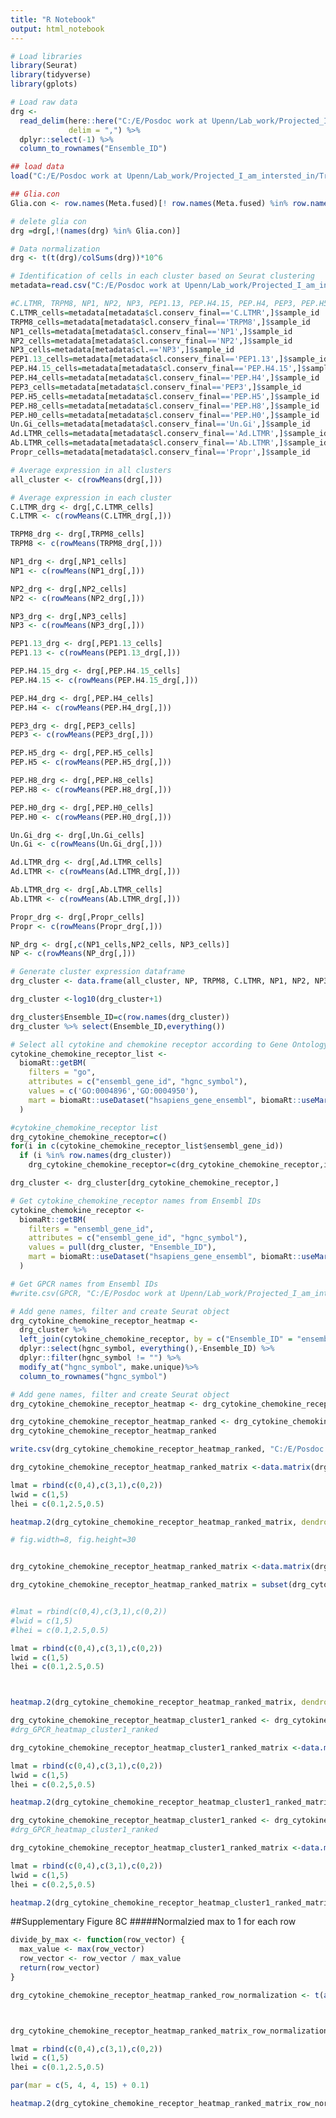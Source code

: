 ```yaml
---
title: "R Notebook"
output: html_notebook
---
```


```r
# Load libraries
library(Seurat)
library(tidyverse)
library(gplots)
```


```r
# Load raw data
drg <-
  read_delim(here::here("C:/E/Posdoc work at Upenn/Lab_work/Projected_I_am_intersted_in/Transcriptome of human DRG neurons/Project data/Sequencing data/all_three_batches/star/raw_count_all_three_batches_star.csv"),
             delim = ",") %>%
  dplyr::select(-1) %>%
  column_to_rownames("Ensemble_ID")
```

```r
## load data
load("C:/E/Posdoc work at Upenn/Lab_work/Projected_I_am_intersted_in/Transcriptome of human DRG neurons/Project data/Collaborate with Dmitry/Final clustering to everyone-20220713T191113Z-001/Final clustering to everyone/Hs_LCM_Seurat_export_slim.RData")
```


```r
## Glia.con
Glia.con <- row.names(Meta.fused)[! row.names(Meta.fused) %in% row.names(Meta.1066.wo.glia)]

```

```r
# delete glia con
drg =drg[,!(names(drg) %in% Glia.con)]
```

```r
# Data normalization
drg <- t(t(drg)/colSums(drg))*10^6

```

```r
# Identification of cells in each cluster based on Seurat clustering
metadata=read.csv("C:/E/Posdoc work at Upenn/Lab_work/Projected_I_am_intersted_in/Transcriptome of human DRG neurons/Final analysis for publication/human_drg_meta_data_final.csv")
```


```r
#C.LTMR, TRPM8, NP1, NP2, NP3, PEP1.13, PEP.H4.15, PEP.H4, PEP3, PEP.H5. PEP.H8, PEP.H0, Un.Gi, Ad.LTMR, Ab.LTMR, Propr
C.LTMR_cells=metadata[metadata$cl.conserv_final=='C.LTMR',]$sample_id
TRPM8_cells=metadata[metadata$cl.conserv_final=='TRPM8',]$sample_id
NP1_cells=metadata[metadata$cl.conserv_final=='NP1',]$sample_id
NP2_cells=metadata[metadata$cl.conserv_final=='NP2',]$sample_id
NP3_cells=metadata[metadata$cl.=='NP3',]$sample_id
PEP1.13_cells=metadata[metadata$cl.conserv_final=='PEP1.13',]$sample_id
PEP.H4.15_cells=metadata[metadata$cl.conserv_final=='PEP.H4.15',]$sample_id
PEP.H4_cells=metadata[metadata$cl.conserv_final=='PEP.H4',]$sample_id
PEP3_cells=metadata[metadata$cl.conserv_final=='PEP3',]$sample_id
PEP.H5_cells=metadata[metadata$cl.conserv_final=='PEP.H5',]$sample_id
PEP.H8_cells=metadata[metadata$cl.conserv_final=='PEP.H8',]$sample_id
PEP.H0_cells=metadata[metadata$cl.conserv_final=='PEP.H0',]$sample_id
Un.Gi_cells=metadata[metadata$cl.conserv_final=='Un.Gi',]$sample_id
Ad.LTMR_cells=metadata[metadata$cl.conserv_final=='Ad.LTMR',]$sample_id
Ab.LTMR_cells=metadata[metadata$cl.conserv_final=='Ab.LTMR',]$sample_id
Propr_cells=metadata[metadata$cl.conserv_final=='Propr',]$sample_id
```


```r
# Average expression in all clusters  
all_cluster <- c(rowMeans(drg[,]))
```

```r
# Average expression in each cluster
C.LTMR_drg <- drg[,C.LTMR_cells]
C.LTMR <- c(rowMeans(C.LTMR_drg[,]))

TRPM8_drg <- drg[,TRPM8_cells]
TRPM8 <- c(rowMeans(TRPM8_drg[,]))

NP1_drg <- drg[,NP1_cells]
NP1 <- c(rowMeans(NP1_drg[,]))

NP2_drg <- drg[,NP2_cells]
NP2 <- c(rowMeans(NP2_drg[,]))

NP3_drg <- drg[,NP3_cells]
NP3 <- c(rowMeans(NP3_drg[,]))

PEP1.13_drg <- drg[,PEP1.13_cells]
PEP1.13 <- c(rowMeans(PEP1.13_drg[,]))

PEP.H4.15_drg <- drg[,PEP.H4.15_cells]
PEP.H4.15 <- c(rowMeans(PEP.H4.15_drg[,]))

PEP.H4_drg <- drg[,PEP.H4_cells]
PEP.H4 <- c(rowMeans(PEP.H4_drg[,]))

PEP3_drg <- drg[,PEP3_cells]
PEP3 <- c(rowMeans(PEP3_drg[,]))

PEP.H5_drg <- drg[,PEP.H5_cells]
PEP.H5 <- c(rowMeans(PEP.H5_drg[,]))

PEP.H8_drg <- drg[,PEP.H8_cells]
PEP.H8 <- c(rowMeans(PEP.H8_drg[,]))

PEP.H0_drg <- drg[,PEP.H0_cells]
PEP.H0 <- c(rowMeans(PEP.H0_drg[,]))

Un.Gi_drg <- drg[,Un.Gi_cells]
Un.Gi <- c(rowMeans(Un.Gi_drg[,]))

Ad.LTMR_drg <- drg[,Ad.LTMR_cells]
Ad.LTMR <- c(rowMeans(Ad.LTMR_drg[,]))

Ab.LTMR_drg <- drg[,Ab.LTMR_cells]
Ab.LTMR <- c(rowMeans(Ab.LTMR_drg[,]))

Propr_drg <- drg[,Propr_cells]
Propr <- c(rowMeans(Propr_drg[,]))

NP_drg <- drg[,c(NP1_cells,NP2_cells, NP3_cells)]
NP <- c(rowMeans(NP_drg[,]))

```

```r
# Generate cluster expression dataframe
drg_cluster <- data.frame(all_cluster, NP, TRPM8, C.LTMR, NP1, NP2, NP3, PEP1.13, PEP.H4.15, PEP.H4, PEP3, PEP.H5, PEP.H8, PEP.H0, Ad.LTMR, Ab.LTMR, Propr, Un.Gi)
```

```r
drg_cluster <-log10(drg_cluster+1)
```


```r
drg_cluster$Ensemble_ID=c(row.names(drg_cluster))
drg_cluster %>% select(Ensemble_ID,everything())
```

```r
# Select all cytokine and chemokine receptor according to Gene Ontology
cytokine_chemokine_receptor_list <-
  biomaRt::getBM(
    filters = "go",
    attributes = c("ensembl_gene_id", "hgnc_symbol"),
    values = c('GO:0004896','GO:0004950'),
    mart = biomaRt::useDataset("hsapiens_gene_ensembl", biomaRt::useMart("ensembl"))
  )
```

```r
#cytokine_chemokine_receptor list
drg_cytokine_chemokine_receptor=c()
for(i in c(cytokine_chemokine_receptor_list$ensembl_gene_id))
  if (i %in% row.names(drg_cluster))
    drg_cytokine_chemokine_receptor=c(drg_cytokine_chemokine_receptor,i)

```

```r
drg_cluster <- drg_cluster[drg_cytokine_chemokine_receptor,]

```

```r
# Get cytokine_chemokine_receptor names from Ensembl IDs
cytokine_chemokine_receptor <-
  biomaRt::getBM(
    filters = "ensembl_gene_id",
    attributes = c("ensembl_gene_id", "hgnc_symbol"),
    values = pull(drg_cluster, "Ensemble_ID"),
    mart = biomaRt::useDataset("hsapiens_gene_ensembl", biomaRt::useMart("ensembl"))
  )
```

```r
# Get GPCR names from Ensembl IDs
#write.csv(GPCR, "C:/E/Posdoc work at Upenn/Lab_work/Projected_I_am_intersted_in/Transcriptome of human DRG neurons/Project data/Sequencing data/Batch1_371/hah.csv")

```

```r
# Add gene names, filter and create Seurat object
drg_cytokine_chemokine_receptor_heatmap <-
  drg_cluster %>%
  left_join(cytokine_chemokine_receptor, by = c("Ensemble_ID" = "ensembl_gene_id")) %>%
  dplyr::select(hgnc_symbol, everything(),-Ensemble_ID) %>%
  dplyr::filter(hgnc_symbol != "") %>%
  modify_at("hgnc_symbol", make.unique)%>%
  column_to_rownames("hgnc_symbol")

```


```r
# Add gene names, filter and create Seurat object
drg_cytokine_chemokine_receptor_heatmap <- drg_cytokine_chemokine_receptor_heatmap[drg_cytokine_chemokine_receptor_heatmap$all_cluster>0,]
```

```r
drg_cytokine_chemokine_receptor_heatmap_ranked <- drg_cytokine_chemokine_receptor_heatmap[order(-drg_cytokine_chemokine_receptor_heatmap$all_cluster),]
drg_cytokine_chemokine_receptor_heatmap_ranked
```

```r
write.csv(drg_cytokine_chemokine_receptor_heatmap_ranked, "C:/E/Posdoc work at Upenn/Lab_work/Projected_I_am_intersted_in/Transcriptome of human DRG neurons/Final analysis for publication/Drug target heat map/cytokine_chemokine_receptor.csv")
```


```r
drg_cytokine_chemokine_receptor_heatmap_ranked_matrix <-data.matrix(drg_cytokine_chemokine_receptor_heatmap_ranked[,])

lmat = rbind(c(0,4),c(3,1),c(0,2))
lwid = c(1,5)
lhei = c(0.1,2.5,0.5)

heatmap.2(drg_cytokine_chemokine_receptor_heatmap_ranked_matrix, dendrogram = 'none', Colv = FALSE, Rowv = FALSE, scale = "none", col = bluered(100), trace = "none", density.info = "none",  keysize=0.05, key.title=NA, lmat = lmat, lwid = lwid, lhei = lhei)


```
```r
# fig.width=8, fig.height=30


drg_cytokine_chemokine_receptor_heatmap_ranked_matrix <-data.matrix(drg_cytokine_chemokine_receptor_heatmap_ranked[,])

drg_cytokine_chemokine_receptor_heatmap_ranked_matrix = subset(drg_cytokine_chemokine_receptor_heatmap_ranked_matrix, select = -c(NP) )


#lmat = rbind(c(0,4),c(3,1),c(0,2))
#lwid = c(1,5)
#lhei = c(0.1,2.5,0.5)

lmat = rbind(c(0,4),c(3,1),c(0,2))
lwid = c(1,5)
lhei = c(0.1,2.5,0.5)



heatmap.2(drg_cytokine_chemokine_receptor_heatmap_ranked_matrix, dendrogram = 'none', Colv = FALSE, Rowv = FALSE, scale = "none", col = bluered(100), trace = "none", density.info = "none",  keysize=0.2, key.title=NA, lmat = lmat, lwid = lwid, lhei = lhei, cexRow=2, cexCol=2.7, margins=c(1,8)) 


```




```r
drg_cytokine_chemokine_receptor_heatmap_cluster1_ranked <- drg_cytokine_chemokine_receptor_heatmap[order(-drg_cytokine_chemokine_receptor_heatmap$NP),]
#drg_GPCR_heatmap_cluster1_ranked

drg_cytokine_chemokine_receptor_heatmap_cluster1_ranked_matrix <-data.matrix(drg_cytokine_chemokine_receptor_heatmap_cluster1_ranked[,])

lmat = rbind(c(0,4),c(3,1),c(0,2))
lwid = c(1,5)
lhei = c(0.2,5,0.5)

heatmap.2(drg_cytokine_chemokine_receptor_heatmap_cluster1_ranked_matrix, dendrogram = 'none', Colv = FALSE, Rowv = FALSE, scale = "none", col = bluered(100), trace = "none", density.info = "none",  keysize=0.05, key.title=NA, lmat = lmat, lwid = lwid, lhei = lhei)

```

```r
drg_cytokine_chemokine_receptor_heatmap_cluster1_ranked <- drg_cytokine_chemokine_receptor_heatmap[order(-drg_cytokine_chemokine_receptor_heatmap$NP1),]
#drg_GPCR_heatmap_cluster1_ranked

drg_cytokine_chemokine_receptor_heatmap_cluster1_ranked_matrix <-data.matrix(drg_cytokine_chemokine_receptor_heatmap_cluster1_ranked[,])

lmat = rbind(c(0,4),c(3,1),c(0,2))
lwid = c(1,5)
lhei = c(0.2,5,0.5)

heatmap.2(drg_cytokine_chemokine_receptor_heatmap_cluster1_ranked_matrix, dendrogram = 'none', Colv = FALSE, Rowv = FALSE, scale = "none", col = bluered(100), trace = "none", density.info = "none",  keysize=0.05, key.title=NA, lmat = lmat, lwid = lwid, lhei = lhei)

```



##Supplementary Figure 8C
#####Normalzied max to 1 for each row
```r
divide_by_max <- function(row_vector) {
  max_value <- max(row_vector)
  row_vector <- row_vector / max_value
  return(row_vector)
}

drg_cytokine_chemokine_receptor_heatmap_ranked_row_normalization <- t(apply(drg_cytokine_chemokine_receptor_heatmap_ranked, 1, divide_by_max))



drg_cytokine_chemokine_receptor_heatmap_ranked_matrix_row_normalization <-data.matrix(drg_cytokine_chemokine_receptor_heatmap_ranked_row_normalization[,-(1:2)])

lmat = rbind(c(0,4),c(3,1),c(0,2))
lwid = c(1,5)
lhei = c(0.1,2.5,0.5)

par(mar = c(5, 4, 4, 15) + 0.1)

heatmap.2(drg_cytokine_chemokine_receptor_heatmap_ranked_matrix_row_normalization, dendrogram = 'none', Colv = FALSE, Rowv = FALSE, scale = "none", col = bluered(100), trace = "none", density.info = "none",  keysize=0.05, key.title=NA, lmat = lmat, lwid = lwid, lhei = lhei,cexRow = 1)


```
